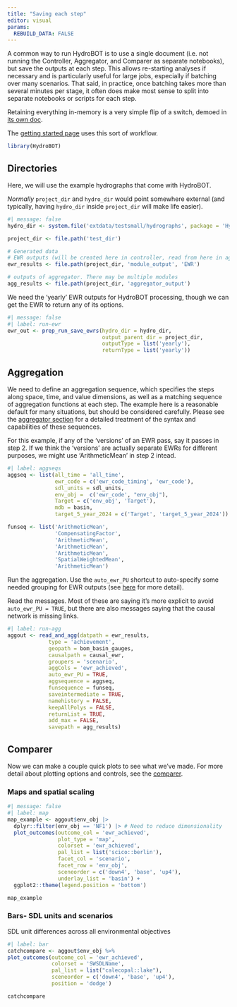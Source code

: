 ```yaml
---
title: "Saving each step"
editor: visual
params:
  REBUILD_DATA: FALSE
---
```


A common way to run HydroBOT is to use a single document (i.e. not running the Controller, Aggregator, and Comparer as separate notebooks), but save the outputs at each step. This allows re-starting analyses if necessary and is particularly useful for large jobs, especially if batching over many scenarios. That said, in practice, once batching takes more than several minutes per stage, it often does make most sense to split into separate notebooks or scripts for each step.

Retaining everything in-memory is a very simple flip of a switch, demoed in [its own doc](/workflows/workflow_in_memory.qmd).

The [getting started page](../getting_started.qmd) uses this sort of workflow.

```r
library(HydroBOT)
```


## Directories

Here, we will use the example hydrographs that come with HydroBOT.

*Normally* `project_dir` and `hydro_dir` would point somewhere external (and typically, having `hydro_dir` inside `project_dir` will make life easier).

```r
#| message: false
hydro_dir <- system.file('extdata/testsmall/hydrographs', package = 'HydroBOT')

project_dir <- file.path('test_dir')

# Generated data
# EWR outputs (will be created here in controller, read from here in aggregator)
ewr_results <- file.path(project_dir, 'module_output', 'EWR')

# outputs of aggregator. There may be multiple modules
agg_results <- file.path(project_dir, 'aggregator_output')
```

We need the 'yearly' EWR outputs for HydroBOT processing, though we can get the EWR to return any of its options.

```r
#| message: false
#| label: run-ewr
ewr_out <- prep_run_save_ewrs(hydro_dir = hydro_dir, 
                              output_parent_dir = project_dir, 
                              outputType = list('yearly'),
                              returnType = list('yearly'))
```

## Aggregation

We need to define an aggregation sequence, which specifies the steps along space, time, and value dimensions, as well as a matching sequence of aggregation functions at each step. The example here is a reasonable default for many situations, but should be considered carefully. Please see the [aggregator section](../aggregator/aggregation_overview.qmd) for a detailed treatment of the syntax and capabilities of these sequences.

For this example, if any of the 'versions' of an EWR pass, say it passes in step 2. If we think the 'versions' are actually separate EWRs for different purposes, we might use 'ArithmeticMean' in step 2 intead.

```r
#| label: aggseqs
aggseq <- list(all_time = 'all_time',
               ewr_code = c('ewr_code_timing', 'ewr_code'),
               sdl_units = sdl_units,
               env_obj =  c('ewr_code', "env_obj"),
               Target = c('env_obj', 'Target'),
               mdb = basin,
               target_5_year_2024 = c('Target', 'target_5_year_2024'))

funseq <- list('ArithmeticMean', 
               'CompensatingFactor',
               'ArithmeticMean',
               'ArithmeticMean',
               'ArithmeticMean',
               'SpatialWeightedMean',
               'ArithmeticMean')

```

Run the aggregation. Use the `auto_ewr_PU` shortcut to auto-specify some needed grouping for EWR outputs (see [here](../aggregator/psuedo_spatial_group_until.qmd) for more detail).

Read the messages. Most of these are saying it's more explicit to avoid `auto_ewr_PU = TRUE`, but there are also messages saying that the causal network is missing links.

```r
#| label: run-agg
aggout <- read_and_agg(datpath = ewr_results, 
             type = 'achievement',
             geopath = bom_basin_gauges,
             causalpath = causal_ewr,
             groupers = 'scenario',
             aggCols = 'ewr_achieved',
             auto_ewr_PU = TRUE,
             aggsequence = aggseq,
             funsequence = funseq,
             saveintermediate = TRUE,
             namehistory = FALSE,
             keepAllPolys = FALSE,
             returnList = TRUE,
             add_max = FALSE,
             savepath = agg_results)
```

## Comparer

Now we can make a couple quick plots to see what we've made. For more detail about plotting options and controls, see the [comparer](../comparer/comparer_overview.qmd).

### Maps and spatial scaling

```r
#| message: false
#| label: map
map_example <- aggout$env_obj |>
  dplyr::filter(env_obj == 'NF1') |> # Need to reduce dimensionality
  plot_outcomes(outcome_col = 'ewr_achieved',
                plot_type = 'map',
                colorset = 'ewr_achieved',
                pal_list = list('scico::berlin'),
                facet_col = 'scenario',
                facet_row = 'env_obj',
                sceneorder = c('down4', 'base', 'up4'),
                underlay_list = 'basin') +
  ggplot2::theme(legend.position = 'bottom')

map_example
```

### Bars- SDL units and scenarios

SDL unit differences across all environmental objectives

```r
#| label: bar
catchcompare <- aggout$env_obj %>% 
plot_outcomes(outcome_col = 'ewr_achieved',
              colorset = 'SWSDLName',
              pal_list = list("calecopal::lake"),
              sceneorder = c('down4', 'base', 'up4'),
              position = 'dodge')

catchcompare
```

